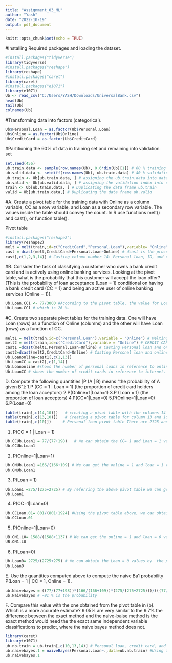 ---
title: "Assignment_03_ML"
author: "Yash"
date: "2022-10-19"
output: pdf_document
---

```{r setup, include=FALSE}
knitr::opts_chunk$set(echo = TRUE)
```

#Installing Required packages and loading the dataset.
```{r }
#install.packages("tidyverse")
library(tidyverse)
#install.packages("reshape")
library(reshape)
#install.packages("caret")
library(caret)
#install.packages("e1071")
library(e1071)
Ub <- read_csv("C:/Users/YASH/Downloads/UniversalBank.csv")
head(Ub)
tail(Ub)
colnames(Ub)

```
#Transforming data into factors (categorical).

```{r}
Ub$Personal.Loan = as.factor(Ub$Personal.Loan)
Ub$Online = as.factor(Ub$Online)
Ub$CreditCard = as.factor(Ub$CreditCard) 

```
#Partitioning the 60% of data in training set and remaining into validation set
```{r}
set.seed(456)
ub.train.data <- sample(row.names(Ub), 0.6*dim(Ub)[1]) # 60 % training
ub.valid.data <- setdiff(row.names(Ub), ub.train.data) # 40 % validation
ub.train <- Ub[ub.train.data, ] # assigning the ub.train.data into data frame
ub.valid <- Ub[ub.valid.data, ] # assigning the validation index into data frame
train <- Ub[ub.train.data, ] # Duplicating the data frame ub.train
valid = Ub[ub.train.data,] # Duplicating the data frame ub.valid

```

#A. Create a pivot table for the training data with Online as a column variable, CC as a row variable, and Loan as a secondary row variable. The values inside the table should convey the count. In R use functions melt() and cast(), or function table().

Pivot table
```{r}
#install.packages("reshape2")
library(reshape2)
melt = melt(train,id=c("CreditCard","Personal.Loan"),variable= "Online")
cast = dcast(melt,CreditCard+Personal.Loan~Online) # dcast is the process of turning online, personal loan, and credit card data into pivot tables.
cast[,c(1,2,3,14)] # Casting column number 14: Personal loan, ID, and credit card, respectively

```

#B. Consider the task of classifying a customer who owns a bank credit card and is actively using online banking services. Looking at the pivot table, what is the probability that this customer will accept the loan offer? [This is the probability of loan acceptance (Loan = 1) conditional on having a bank credit card (CC = 1) and being an active user of online banking services (Online = 1)].
```{r}
Ub.Loan.CC1 <- 77/3000 #According to the pivot table, the value for Loan is 77, and the value for CC is 1. and 3000 is the total of 1924 + 198 + 801 + 77 = 3000.
Ub.Loan.CC1 # which is 26 %.

```
#C. Create two separate pivot tables for the training data. One will have Loan (rows) as a function of Online (columns) and the other will have Loan (rows) as a function of CC.
```{r}
melt1 = melt(train,id=c("Personal.Loan"),variable = "Online") # Melting Personal loan and Online data into pivot table
melt2 = melt(train,id=c("CreditCard"),variable = "Online") # CREDIT CARD DATA MELTING WITH REFERENCE TO ONLINE
cast1 =dcast(melt1,Personal.Loan~Online) # Casting Personal loan and online values
cast2=dcast(melt2,CreditCard~Online) # Casting Personal loan and online values
Ub.Loanonline=cast1[,c(1,13)]
Ub.LoanCC = cast2[,c(1,14)]
Ub.Loanonline #shows the number of personal loans in reference to online
Ub.LoanCC # shows the number of credit cards in reference to internet.

```
D. Compute the following quantities [P (A | B) means “the probability of A given B”]:
1.P (CC = 1 | Loan = 1) (the proportion of credit card holders among the loan acceptors)
2.P(Online=1|Loan=1)
3.P (Loan = 1) (the proportion of loan acceptors)
4.P(CC=1|Loan=0)
5.P(Online=1|Loan=0)
6.P(Loan=0)

```{r}
table(train[,c(14,10)])   # creating a pivot table with the columns 14 and 10 representing personal loans and credit cards from training
table(train[,c(13,10)])   # Creating a pivot table for column 13 and 10 which is online and personal loan from training
table(train[,c(10)])     # Personal loan pivot table There are 2725 and 275 from training, respectively.

```
1. P(CC = 1 | Loan = 1)
```{r}
Ub.CCUb.Loan1 = 77/(77+198)   # We can obtain the CC= 1 and Loan = 1 values by referring to the above pivot table, which is 77 divided by CC = 0 and PL 1 198.
Ub.CCUb.Loan1


```

2. P(Online=1|Loan=1)
```{r}
Ub.ONUb.Loan1 =166/(166+109) # We can get the online = 1 and loan = 1 values from the pivot table above.
Ub.ONUb.Loan1

```
3. P(Loan = 1)
```{r}
Ub.Loan1 =275/(275+2725) # By referring the above pivot table we can get the Loan = 1
Ub.Loan1

```
4. P(CC=1|Loan=0)
```{r}
Ub.CCLoan.01= 801/(801+1924) #Using the pivot table above, we can obtain the CC = 1 and Loan = 0 values / CC 0 and PL 0 values.
Ub.CCLoan.01

```
5. P(Online=1|Loan=0)
```{r}
UB.ON1.L0= 1588/(1588+1137) # We can get the online = 1 and loan = 0 values from the pivot table above.
UB.ON1.L0


```
6. P(Loan=0)
```{r}
Ub.Loan0= 2725/(2725+275) # We can obtain the Loan = 0 values by  the pivot table above.
Ub.Loan0

```

E. Use the quantities computed above to compute the naive Ba1 probability P(Loan = 1 | CC = 1, Online = 1).
```{r}
ub.Naivebayes = ((77/(77+198))*(166/(166+109))*(275/(275+2725)))/(((77/(77+198))*(166/(166+109))*(275/(275+2725)))+((801/(801+1924))*(1588/(1588+1137))*2725/(2725+275)))
ub.Naivebayes # ~91 % is the probability


```

F. Compare this value with the one obtained from the pivot table in (b). Which is a more accurate estimate? 9.05% are very similar to the 9.7% the difference between the exact method and the naive-baise method is the exact method would need the the exact same independent variable classifications to predict, where the naive bayes method does not.

```{r}
library(caret)
library(e1071)
ub.nb.train = ub.train[,c(10,13,14)] # Personal loan, credit card, and online column training dataub.nb.test =ub.valid[,c(10,13,14)] # testing set data from the same columns.
ub.naivebayes.1 = naiveBayes(Personal.Loan~.,data=ub.nb.train) #Using the naivebayes algorithm to personal loan and training data.
ub.naivebayes.1

```

